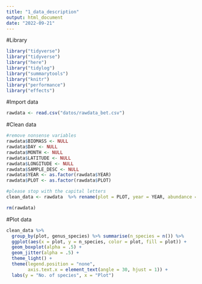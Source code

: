 ```yaml
---
title: "1_data_description"
output: html_document
date: "2022-09-21"
---
```


#Library
```r
library("tidyverse")
library("tidyverse")
library("here") 
library("tidylog") 
library("summarytools") 
library("knitr")
library("performance")
library("effects")
```

#Import data
```r
rawdata <- read.csv("datos/rawdata_bet.csv")
```

#Clean data
```r
#remove nonsense variables
rawdata$BIOMASS <- NULL
rawdata$DAY <- NULL
rawdata$MONTH <- NULL
rawdata$LATITUDE <- NULL
rawdata$LONGITUDE <- NULL
rawdata$SAMPLE_DESC <- NULL
rawdata$YEAR <- as.factor(rawdata$YEAR)
rawdata$PLOT <- as.factor(rawdata$PLOT)

#please stop with the capital letters 
clean_data <- rawdata  %>% rename(plot = PLOT, year = YEAR, abundance = ABUNDANCE, genus_species = GENUS_SPECIES)

rm(rawdata)
```

#Plot data
```r
clean_data %>% 
  group_by(plot, genus_species) %>% summarise(n_species = n()) %>%
  ggplot(aes(x = plot, y = n_species, color = plot, fill = plot)) +
  geom_boxplot(alpha = .5) + 
  geom_jitter(alpha = .5) +
  theme_light() +
  theme(legend.position = "none",
        axis.text.x = element_text(angle = 30, hjust = 1)) +
  labs(y = "No. of species", x = "Plot")
```

